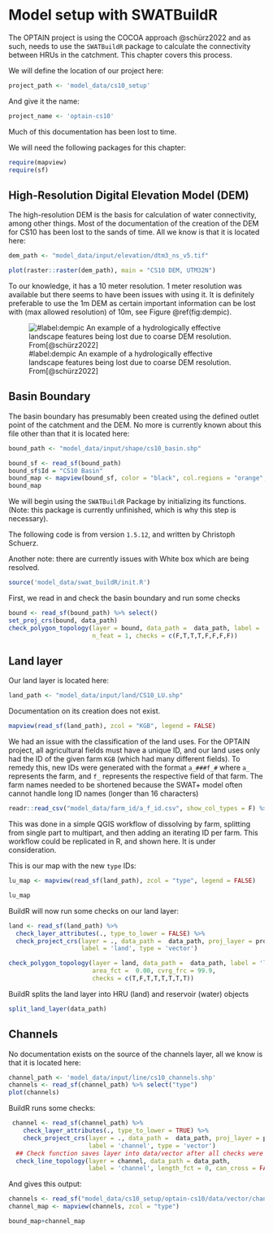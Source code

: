 # Model setup with SWATBuildR

The OPTAIN project is using the COCOA approach @schürz2022 and as such, needs to use the `SWATBuildR` package to calculate the connectivity between HRUs in the catchment. This chapter covers this process.

We will define the location of our project here:

```r
project_path <- 'model_data/cs10_setup'
```

And give it the name:

```r
project_name <- 'optain-cs10'
```

Much of this documentation has been lost to time.

We will need the following packages for this chapter:

```r
require(mapview)
require(sf)
```

## High-Resolution Digital Elevation Model (DEM)

The high-resolution DEM is the basis for calculation of water connectivity, among other things. Most of the documentation of the creation of the DEM for CS10 has been lost to the sands of time. All we know is that it is located here:

```r
dem_path <- "model_data/input/elevation/dtm3_ns_v5.tif"
```

```r

plot(raster::raster(dem_path), main = "CS10 DEM, UTM32N")

```

To our knowledge, it has a 10 meter resolution. 1 meter resolution was available but there seems to have been issues with using it. It is definitely preferable to use the 1m DEM as certain important information can be lost with (max allowed resolution) of 10m, see Figure \@ref(fig:dempic).

![#label:dempic An example of a hydrologically effective landscape features being lost due to coarse DEM resolution. From[@schürz2022]](figures/1mdemvs10.png)

## Basin Boundary

The basin boundary has presumably been created using the defined outlet point of the catchment and the DEM. No more is currently known about this file other than that it is located here:

```r
bound_path <- "model_data/input/shape/cs10_basin.shp"
```

```r
bound_sf <- read_sf(bound_path)
bound_sf$Id = "CS10 Basin"
bound_map <- mapview(bound_sf, color = "black", col.regions = "orange", alpha.region = .2)
bound_map
```

We will begin using the `SWATBuildR` Package by initializing its functions. (Note: this package is currently unfinished, which is why this step is necessary).

The following code is from version `1.5.12`, and written by Christoph Schuerz.

Another note: there are currently issues with White box which are being resolved.

```r
source('model_data/swat_buildR/init.R')
```

First, we read in and check the basin boundary and run some checks

```r
bound <- read_sf(bound_path) %>% select()
set_proj_crs(bound, data_path)
check_polygon_topology(layer = bound, data_path =  data_path, label = 'basin', 
                       n_feat = 1, checks = c(F,T,T,T,F,F,F,F))
```

## Land layer

Our land layer is located here:

```r
land_path <- "model_data/input/land/CS10_LU.shp"
```

Documentation on its creation does not exist.

```r
mapview(read_sf(land_path), zcol = "KGB", legend = FALSE)
```

We had an issue with the classification of the land uses. For the OPTAIN project, all agricultural fields must have a unique ID, and our land uses only had the ID of the given farm `KGB` (which had many different fields). To remedy this, new IDs were generated with the format `a_###f_#` where `a_` represents the farm, and `f_` represents the respective field of that farm. The farm names needed to be shortened because the SWAT+ model often cannot handle long ID names (longer than 16 characters)

```r
readr::read_csv("model_data/farm_id/a_f_id.csv", show_col_types = F) %>% head()
```

This was done in a simple QGIS workflow of dissolving by farm, splitting from single part to multipart, and then adding an iterating ID per farm. This workflow could be replicated in R, and shown here. It is under consideration.

This is our map with the new `type` IDs:

```r
lu_map <- mapview(read_sf(land_path), zcol = "type", legend = FALSE)

lu_map
```

BuildR will now run some checks on our land layer:

```r
land <- read_sf(land_path) %>% 
  check_layer_attributes(., type_to_lower = FALSE) %>%
  check_project_crs(layer = ., data_path =  data_path, proj_layer = project_layer, 
                    label = 'land', type = 'vector')

check_polygon_topology(layer = land, data_path =  data_path, label = 'land', 
                       area_fct =  0.00, cvrg_frc = 99.9,
                       checks = c(T,F,T,T,T,T,T,T))
```

BuildR splits the land layer into HRU (land) and reservoir (water) objects

```r
split_land_layer(data_path)
```

## Channels

No documentation exists on the source of the channels layer, all we know is that it is located here:

```r
channel_path <- 'model_data/input/line/cs10_channels.shp'
channels <- read_sf(channel_path) %>% select("type")
plot(channels)
```

BuildR runs some checks:

```r
 channel <- read_sf(channel_path) %>% 
    check_layer_attributes(., type_to_lower = TRUE) %>% 
    check_project_crs(layer = ., data_path =  data_path, proj_layer = project_layer, 
                      label = 'channel', type = 'vector')
  ## Check function saves layer into data/vector after all checks were successful
  check_line_topology(layer = channel, data_path = data_path, 
                      label = 'channel', length_fct = 0, can_cross = FALSE)
```
And gives this output:
```r

channels <- read_sf("model_data/cs10_setup/optain-cs10/data/vector/channel.shp")
channel_map <- mapview(channels, zcol = "type")

bound_map+channel_map
```